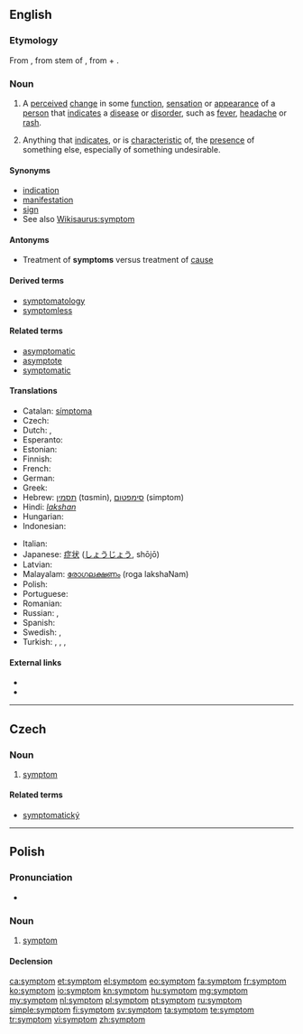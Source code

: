 {{also|Symptom}}
==English==

===Etymology===
From {{etyl|grc}} {{term|sc=polytonic|σύμπτωμα|tr=sumptōma||a happening, accident, symptom of disease}}, from stem of {{term|sc=polytonic|συμπίπτω|tr=sumpiptō||Ι befall}}, from {{term|sc=polytonic|συν-|tr=sun-||together}} + {{term|sc=polytonic|πίπτω|tr=piptō||I fall}}.

===Noun===
{{en-noun}}

# {{medicine}} A [[perceived]] [[change]] in some [[function]], [[sensation]] or [[appearance]] of a [[person]] that [[indicates]] a [[disease]] or [[disorder]], such as [[fever]], [[headache]] or [[rash]].
# Anything that [[indicate]]s, or is [[characteristic]] of,  the [[presence]] of something else, especially of something undesirable.

====Synonyms====
* [[indication]]
* [[manifestation]]
* [[sign]]
* See also [[Wikisaurus:symptom]]

====Antonyms====
* Treatment of '''symptoms''' versus treatment of [[cause]]

====Derived terms====
* [[symptomatology]]
* [[symptomless]]

====Related terms====
* [[asymptomatic]]
* [[asymptote]]
* [[symptomatic]]

====Translations====
{{trans-top|indicators and characteristics of the presence of something else}}
* Catalan: [[símptoma]] {{m}}
* Czech: {{t-|cs|příznak|m}}
* Dutch: {{t+|nl|symptoom|n}}, {{t+|nl|verschijnsel|n}}
* Esperanto: {{t|eo|simptomo}}
* Estonian: {{t-|et|sümptom}}
* Finnish: {{t+|fi|oire}}
* French: {{t+|fr|symptôme|m}}
* German: {{t+|de|Symptom|n}}
* Greek: {{t+|el|σύμπτωμα|n|tr=symptoma}}
* Hebrew: [[תסמין]] (tɑsmin), [[סימפטום]] (simptom)
* Hindi: [[lakshan|''lakshan'']]
* Hungarian: {{t+|hu|tünet}}
* Indonesian: {{t+|id|gejala|xs=Indonesian}}
{{trans-mid}}
* Italian: {{t-|it|sintomo|m}}
* Japanese: [[症状]] ([[しょうじょう]], shōjō)
* Latvian: {{t|lv|simptoms|m}}
* Malayalam: [[രോഗലക്ഷണം]] (roga lakshaNam)
* Polish: {{t+|pl|symptom|m}}
* Portuguese: {{t+|pt|sintoma|f}}
* Romanian: {{t|ro|simptomă}}
* Russian: {{t+|ru|признак}}, {{t+|ru|симптом}}
* Spanish: {{t+|es|síntoma|m}}
* Swedish: {{t+|sv|symptom}}, {{t|sv|symtom|n}}
* Turkish: {{t+|tr|belirti}}, {{t+|tr|semptom}}, {{t+|tr|sendrom}}, {{t+|tr|araz}}
{{trans-bottom}}

====External links====
* {{R:Webster 1913}}
* {{R:Century 1911}}

----

==Czech==

===Noun===
{{cs-noun|g=m}}

# [[#English|symptom]]

====Related terms====
* [[symptomatický]]

----

==Polish==

===Pronunciation===
* {{audio|Pl-symptom.ogg|audio}}

===Noun===
{{pl-noun|m}}

# [[#English|symptom]]

====Declension====
{{pl-decl-noun
|symptom|symptomy
|symptomu|symptomów
|symptomowi|symptomom
|symptom|symptomy
|symptomem|symptomami
|symptomie|symptomach
|symptomie|symptomy
}}

[[ca:symptom]]
[[et:symptom]]
[[el:symptom]]
[[eo:symptom]]
[[fa:symptom]]
[[fr:symptom]]
[[ko:symptom]]
[[io:symptom]]
[[kn:symptom]]
[[hu:symptom]]
[[mg:symptom]]
[[my:symptom]]
[[nl:symptom]]
[[pl:symptom]]
[[pt:symptom]]
[[ru:symptom]]
[[simple:symptom]]
[[fi:symptom]]
[[sv:symptom]]
[[ta:symptom]]
[[te:symptom]]
[[tr:symptom]]
[[vi:symptom]]
[[zh:symptom]]